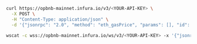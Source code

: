 
<Tabs>
  <TabItem value="cURL">

```bash
curl https://opbnb-mainnet.infura.io/v3/<YOUR-API-KEY> \
  -X POST \
  -H "Content-Type: application/json" \
  -d '{"jsonrpc": "2.0", "method": "eth_gasPrice", "params": [], "id": 1}'
```

  </TabItem>
  <TabItem value="WSS">

```bash
wscat -c wss://opbnb-mainnet.infura.io/ws/v3/<YOUR-API-KEY> -x '{"jsonrpc": "2.0", "method":"eth_gasPrice", "params": [], "id":1}'
```

  </TabItem>
</Tabs>
